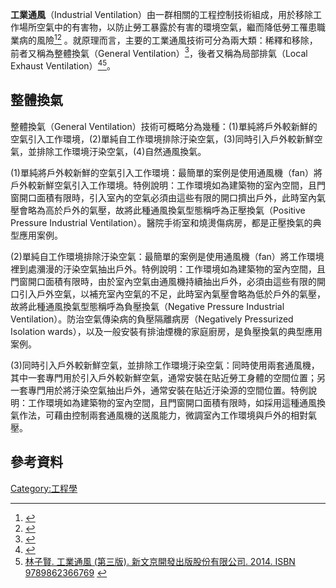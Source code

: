 {{inappropriate tone|time=2015-07-19T14:02:12+00:00}}
{{refimprove|time=2015-07-19T14:02:12+00:00}}

'''工業通風'''（Industrial Ventilation）由一群相關的工程控制技術組成，用於移除工作場所空氣中的有害物，以防止勞工暴露於有害的環境空氣，繼而降低勞工罹患職業病的風險<ref>{{Cite web |url=http://www.ccohs.ca/oshanswers/prevention/ventilation/introduction.html |title=Introduction to "Industrial Ventilation", Canadian Centre for Occupational Safety and Health. |access-date=2015-07-19 |archive-date=2021-02-26 |archive-url=https://web.archive.org/web/20210226220039/https://www.ccohs.ca/oshanswers/prevention/ventilation/introduction.html |dead-url=no }}</ref><ref>{{Cite web |url=https://books.google.com.tw/books?id=q_Q_ncugJX4C&printsec=frontcover&dq=Industrial+Ventilation&hl=zh-TW&sa=X&ved=0CCYQ6AEwAGoVChMIwviYwpTnxgIVQhSUCh2wcQah#v=onepage&q=Industrial%20Ventilation&f=false |title=Howard D. Goodfellow，Esko Tähti, "Industrial Ventilation Design Guidebook", ISBN 978-0-12-289676-7. |access-date=2015-07-19 |archive-date=2019-09-29 |archive-url=https://web.archive.org/web/20190929002616/https://books.google.com.tw/books?id=q_Q_ncugJX4C&printsec=frontcover&dq=Industrial+Ventilation&hl=zh-TW&sa=X&ved=0CCYQ6AEwAGoVChMIwviYwpTnxgIVQhSUCh2wcQah#v=onepage&q=Industrial%20Ventilation&f=false |dead-url=no }}</ref>
。就原理而言，主要的工業通風技術可分為兩大類：稀釋和移除，前者又稱為整體換氣（General Ventilation）<ref>{{Cite web |url=http://www.ilpi.com/msds/ref/ventilation.html |title=The MSDS HyperGlossary: Ventilation |access-date=2015-07-20 |archive-date=2020-10-22 |archive-url=https://web.archive.org/web/20201022205335/http://www.ilpi.com/msdS/ref/ventilation.html |dead-url=no }}</ref>，後者又稱為局部排氣（Local Exhaust Ventilation）<ref>{{Cite web |url=http://gau-lih.ge-light.com.tw/tier/front/bin/ptdetail.phtml?Part=00636 |title=楊振峰、林信一、陳友剛. 工業通風. 高立出版社. 2014. ISBN 9789575845070 |access-date=2015-07-19 |archive-url=https://web.archive.org/web/20150722134120/http://gau-lih.ge-light.com.tw/tier/front/bin/ptdetail.phtml?Part=00636 |archive-date=2015-07-22 |dead-url=yes }}</ref><ref>[http://www.wun-ching.com.tw/book_detail.asp?seq=1976 林子賢. 工業通風 (第三版). 新文京開發出版股份有限公司. 2014. ISBN 9789862366769] {{webarchive|url=https://web.archive.org/web/20150722132358/http://www.wun-ching.com.tw/book_detail.asp?seq=1976 |date=2015-07-22 }}</ref>。

== 整體換氣 ==
整體換氣（General Ventilation）技術可概略分為幾種：(1)單純將戶外較新鮮的空氣引入工作環境，(2)單純自工作環境排除汙染空氣，(3)同時引入戶外較新鮮空氣，並排除工作環境汙染空氣，(4)自然通風換氣。

(1)單純將戶外較新鮮的空氣引入工作環境：最簡單的案例是使用通風機（fan）將戶外較新鮮空氣引入工作環境。特例說明：工作環境如為建築物的室內空間，且門窗開口面積有限時，引入室內的空氣必須由這些有限的開口擠出戶外，此時室內氣壓會略為高於戶外的氣壓，故將此種通風換氣型態稱呼為正壓換氣（Positive Pressure Industrial Ventilation）。醫院手術室和燒燙傷病房，都是正壓換氣的典型應用案例。

(2)單純自工作環境排除汙染空氣：最簡單的案例是使用通風機（fan）將工作環境裡到處瀰漫的汙染空氣抽出戶外。特例說明：工作環境如為建築物的室內空間，且門窗開口面積有限時，由於室內空氣由通風機持續抽出戶外，必須由這些有限的開口引入戶外空氣，以補充室內空氣的不足，此時室內氣壓會略為低於戶外的氣壓，故將此種通風換氣型態稱呼為負壓換氣（Negative Pressure Industrial Ventilation）。防治空氣傳染病的負壓隔離病房（Negatively Pressurized Isolation wards），以及一般安裝有排油煙機的家庭廚房，是負壓換氣的典型應用案例。

(3)同時引入戶外較新鮮空氣，並排除工作環境汙染空氣：同時使用兩套通風機，其中一套專門用於引入戶外較新鮮空氣，通常安裝在貼近勞工身體的空間位置；另一套專門用於將汙染空氣抽出戶外，通常安裝在貼近汙染源的空間位置。特例說明：工作環境如為建築物的室內空間，且門窗開口面積有限時，如採用這種通風換氣作法，可藉由控制兩套通風機的送風能力，微調室內工作環境與戶外的相對氣壓。

== 參考資料 ==
{{Reflist}}

[[Category:工程學|Category:工程學]]